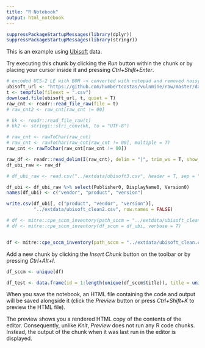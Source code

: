```yaml
---
title: "R Notebook"
output: html_notebook
---
```


```r
suppressPackageStartupMessages(library(dplyr))
suppressPackageStartupMessages(library(stringr))
```

This is an example using [Ubisoft](https://github.com/humbertcostas/vulnmine) data. 

Try executing this chunk by clicking the *Run* button within the chunk or by placing your cursor inside it and pressing *Ctrl+Shift+Enter*. 
```r
# encoded UCS-2 LE with BOM -> converted with notepad and removed noisy row 20045
ubisoft_url <- "https://github.com/humbertcostas/vulnmine/raw/master/data/csv/v_GS_ADD_REMOVE_PROGRAMS.csv"
t <- tempfile(fileext = ".csv")
download.file(ubisoft_url, t, quiet = T)
raw_cnt <- readr::read_file_raw(file = t)
# raw_cnt2 <- raw_cnt[raw_cnt != 00]

# kk <- readr::read_file_raw(t)
# kk2 <- stringi::stri_conv(kk, to = "UTF-8")

# raw_cnt <- rawToChar(raw_cnt)
# raw_cnt <- rawToChar(raw_cnt[raw_cnt != 00], multiple = T)
raw_cnt <- rawToChar(raw_cnt[raw_cnt != 00])

raw_df <- readr::read_delim(I(raw_cnt), delim = "|", trim_ws = T, show_col_types = FALSE, locale = readr::locale(asciify = T))
df_ubi_raw <- raw_df
```


```r
# df_ubi_raw <- read.csv("../extdata/ubisoft3.csv", header = T, sep = "|", fill = T,encoding = readr::locale(asciify = T))

```


```r
df_ubi <- df_ubi_raw %>% select(Publisher0, DisplayName0, Version0)
names(df_ubi) <- c("vendor", "product", "version")
```


```r

write.csv(df_ubi[, c("product", "vendor", "version")], 
          "../extdata/ubisoft_clean2.csv", row.names = FALSE)

```


```r
# df <- mitre::cpe_sccm_inventory(path_sccm = "../extdata/ubisoft_clean2.csv", verbose = T)
# df <- mitre::cpe_sccm_inventory(df_sccm = df_ubi, verbose = T)


df <- mitre::cpe_sccm_inventory(path_sccm = "../extdata/ubisoft_clean.csv", verbose = T)

```

Add a new chunk by clicking the *Insert Chunk* button on the toolbar or by pressing *Ctrl+Alt+I*.
```r
df_sccm <- unique(df)
```

```r
df_test <- data.frame(id = 1:length(unique(df_sccm$title)), title = unique(df_sccm$title))


```


When you save the notebook, an HTML file containing the code and output will be saved alongside it (click the *Preview* button or press *Ctrl+Shift+K* to preview the HTML file).

The preview shows you a rendered HTML copy of the contents of the editor. Consequently, unlike *Knit*, *Preview* does not run any R code chunks. Instead, the output of the chunk when it was last run in the editor is displayed.
